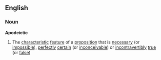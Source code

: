 ==English==
===Noun===
'''Apodeictic'''
# The [[characteristic]] [[feature]] of a [[proposition]] that is [[necessary]] (or [[impossible]]), [[perfectly]] [[certain]] (or [[inconceivable]]) or [[incontravertibly]] [[true]] (or [[false]])
